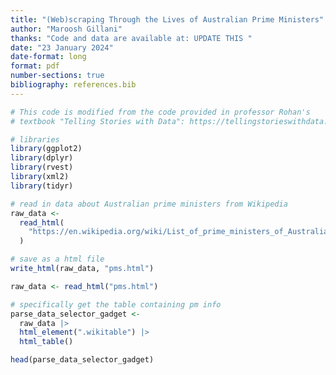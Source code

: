```yaml
---
title: "(Web)scraping Through the Lives of Australian Prime Ministers"
author: "Maroosh Gillani"
thanks: "Code and data are available at: UPDATE THIS "
date: "23 January 2024"
date-format: long
format: pdf
number-sections: true
bibliography: references.bib
---
```


```r
# This code is modified from the code provided in professor Rohan's 
# textbook "Telling Stories with Data": https://tellingstorieswithdata.com/07-gather.html#prime-ministers-of-the-united-kingdom

# libraries
library(ggplot2)
library(dplyr)
library(rvest)
library(xml2)
library(tidyr)

# read in data about Australian prime ministers from Wikipedia
raw_data <-
  read_html(
    "https://en.wikipedia.org/wiki/List_of_prime_ministers_of_Australia"
  )

# save as a html file
write_html(raw_data, "pms.html")

raw_data <- read_html("pms.html")

# specifically get the table containing pm info
parse_data_selector_gadget <-
  raw_data |>
  html_element(".wikitable") |>
  html_table()

head(parse_data_selector_gadget)

```